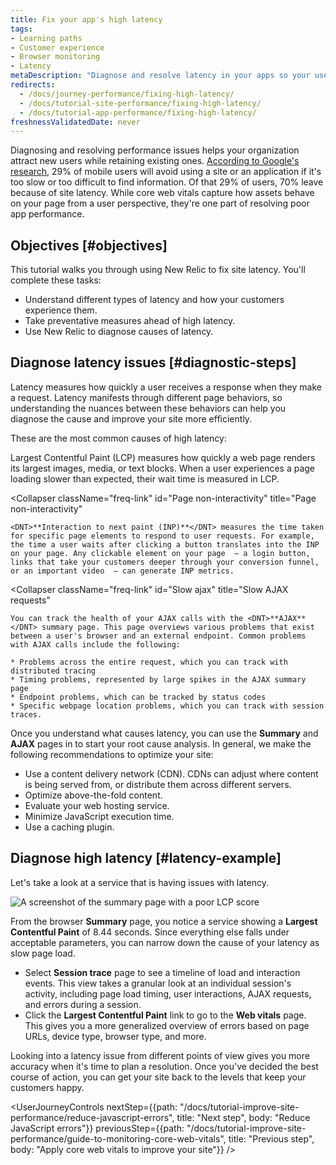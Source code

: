 ```yaml
---
title: Fix your app's high latency
tags:
- Learning paths
- Customer experience
- Browser monitoring
- Latency
metaDescription: "Diagnose and resolve latency in your apps so your users get the most out of their site experience."
redirects:
  - /docs/journey-performance/fixing-high-latency/
  - /docs/tutorial-site-performance/fixing-high-latency/
  - /docs/tutorial-app-performance/fixing-high-latency/
freshnessValidatedDate: never
---
```


Diagnosing and resolving performance issues helps your organization attract new users while retaining existing ones. [According to Google's research](https://think.storage.googleapis.com/images/micromoments-guide-to-winning-shift-to-mobile-download.pdf), 29% of mobile users will avoid using a site or an application if it's too slow or too difficult to find information. Of that 29% of users, 70% leave because of site latency. While core web vitals capture how assets behave on your page from a user perspective, they're one part of resolving poor app performance.

## Objectives [#objectives]

This tutorial walks you through using New Relic to fix site latency. You'll complete these tasks:

* Understand different types of latency and how your customers experience them.
* Take preventative measures ahead of high latency.
* Use New Relic to diagnose causes of latency.

## Diagnose latency issues [#diagnostic-steps]

Latency measures how quickly a user receives a response when they make a request. Latency manifests through different page behaviors, so understanding the nuances between these behaviors can help you diagnose the cause and improve your site more efficiently.

These are the most common causes of high latency:

<CollapserGroup>
  <Collapser
    className="freq-link"
    id="Slow page load"
    title="Slow page load"
  >
    Largest Contentful Paint (LCP) measures how quickly a web page renders its largest images, media, or text blocks. When a user experiences a page loading slower than expected, their wait time is measured in LCP.
  </Collapser>

  <Collapser
    className="freq-link"
    id="Page non-interactivity"
    title="Page non-interactivity"
  >
    <DNT>**Interaction to next paint (INP)**</DNT> measures the time taken for specific page elements to respond to user requests. For example, the time a user waits after clicking a button translates into the INP on your page. Any clickable element on your page  — a login button, links that take your customers deeper through your conversion funnel, or an important video  — can generate INP metrics.
  </Collapser>

  <Collapser
    className="freq-link"
    id="Slow ajax"
    title="Slow AJAX requests"
  >
    You can track the health of your AJAX calls with the <DNT>**AJAX**</DNT> summary page. This page overviews various problems that exist between a user's browser and an external endpoint. Common problems with AJAX calls include the following:

    * Problems across the entire request, which you can track with distributed tracing
    * Timing problems, represented by large spikes in the AJAX summary page
    * Endpoint problems, which can be tracked by status codes
    * Specific webpage location problems, which you can track with session traces.
  </Collapser>
</CollapserGroup>

Once you understand what causes latency, you can use the <DNT>**Summary**</DNT> and <DNT>**AJAX**</DNT> pages in <InlinePopover type="browser"/> to start your root cause analysis. In general, we make the following recommendations to optimize your site:

* Use a content delivery network (CDN). CDNs can adjust where content is being served from, or distribute them across different servers.
* Optimize above-the-fold content.
* Evaluate your web hosting service.
* Minimize JavaScript execution time.
* Use a caching plugin.

## Diagnose high latency [#latency-example]

Let's take a look at a service that is having issues with latency.

<img
  alt="A screenshot of the summary page with a poor LCP score"
  title="Abnormal LCP score"
  src="/images/browser_screenshot-crop_LCP-abnormal.webp"
/>

From the browser <DNT>**Summary**</DNT> page, you notice a service showing a <DNT>**Largest Contentful Paint**</DNT> of 8.44 seconds. Since everything else falls under acceptable parameters, you can narrow down the cause of your latency as slow page load.

* Select <DNT>**Session trace**</DNT> page to see a timeline of load and interaction events. This view takes a granular look at an individual session's activity, including page load timing, user interactions, AJAX requests, and errors during a session.
* Click the <DNT>**Largest Contentful Paint**</DNT> link to go to the <DNT>**Web vitals**</DNT> page. This gives you a more generalized overview of errors based on page URLs, device type, browser type, and more.

Looking into a latency issue from different points of view gives you more accuracy when it's time to plan a resolution. Once you've decided the best course of action, you can get your site back to the levels that keep your customers happy.

<UserJourneyControls
  nextStep={{path: "/docs/tutorial-improve-site-performance/reduce-javascript-errors", title: "Next step", body: "Reduce JavaScript errors"}}
  previousStep={{path: "/docs/tutorial-improve-site-performance/guide-to-monitoring-core-web-vitals", title: "Previous step", body: "Apply core web vitals to improve your site"}}
/>
